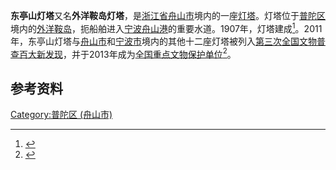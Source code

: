 {{文物保护单位
| 级别 = 全国
| 名称 = [[浙东沿海灯塔|浙东沿海灯塔]]
| 子项 = 东亭山灯塔
| 图片 = 
| 编号 = 7-1981-5-005
| 并入项目 = [[花鸟灯塔|花鸟灯塔]]
| 并入编号 = 5-0518-6-005
| 坐标 = {{coord|29|51|53.2|N|122|35|33.4|E|display=inline|type:lighthouse}}
| 分类 = 近现代重要史迹及代表性建筑
| 时代 = [[中華民國|民国]]
| 所在 = [[浙江省|浙江省]][[舟山市|舟山市]]
| 登录 = 2013年5月3日
| Cat = 浙东沿海灯塔
}}
'''东亭山灯塔'''又名'''外洋鞍岛灯塔'''，是[[浙江省|浙江省]][[舟山市|舟山市]]境内的一座[[灯塔|灯塔]]。灯塔位于[[普陀区_(舟山市)|普陀区]]境内的[[外洋鞍岛|外洋鞍岛]]，扼船舶进入[[宁波舟山港|宁波舟山港]]的重要水道。1907年，灯塔建成<ref>{{cite web|url=http://www.zhhb.net/2011/content_detail.php?classid=354&subclassid=365&id=5|title=东亭灯塔|publisher=上海海事局宁波航标处|accessdate=2013-05-24|deadurl=yes|archiveurl=https://web.archive.org/web/20160304095853/http://www.zhhb.net/2011/content_detail.php?classid=354&subclassid=365&id=5|archivedate=2016-03-04}}</ref>。2011年，东亭山灯塔与[[舟山市|舟山市]]和[[宁波市|宁波市]]境内的其他十二座灯塔被列入[[第三次全国文物普查百大新发现|第三次全国文物普查百大新发现]]，并于2013年成为[[全国重点文物保护单位|全国重点文物保护单位]]<ref>{{cite web|url=http://www.zjww.gov.cn/culture/2013-05-08/725940096.shtml|title=舟山10座灯塔“打包”成“国保”|publisher=舟山晚报|date=2013-05-08|accessdate=2017-08-09|archive-url=https://web.archive.org/web/20170809213623/http://www.zjww.gov.cn/culture/2013-05-08/725940096.shtml|archive-date=2017-08-09|dead-url=yes}}</ref>。

== 参考资料 ==
{{reflist}}

{{浙东沿海灯塔}}
{{浙江全国重点文物保护单位}}
{{全国重点文物保护单位小作品}}

[[Category:普陀区_(舟山市)|Category:普陀区 (舟山市)]]